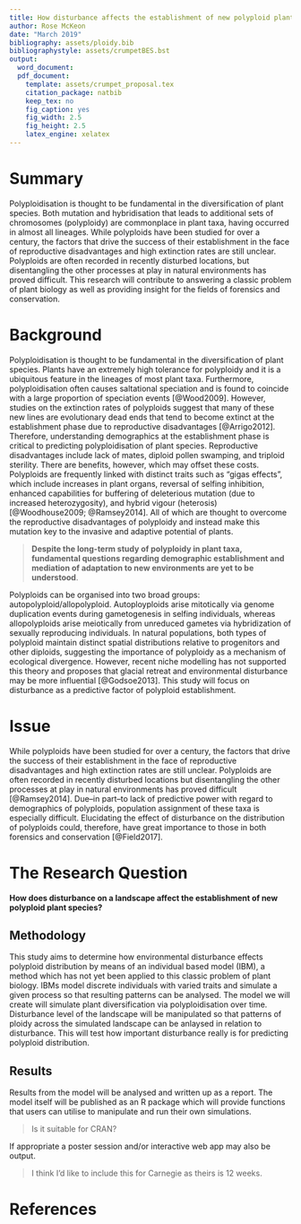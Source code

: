 ```yaml
---
title: How disturbance affects the establishment of new polyploid plant species
author: Rose McKeon
date: "March 2019"
bibliography: assets/ploidy.bib
bibliographystyle: assets/crumpetBES.bst
output: 
  word_document:
  pdf_document:
    template: assets/crumpet_proposal.tex
    citation_package: natbib
    keep_tex: no
    fig_caption: yes
    fig_width: 2.5
    fig_height: 2.5
    latex_engine: xelatex
---
```



# Summary

Polyploidisation is thought to be fundamental in the diversification of plant species. Both mutation and hybridisation that leads to additional sets of chromosomes (polyploidy) are commonplace in plant taxa, having occurred in almost all lineages. While polyploids have been studied for over a century, the factors that drive the success of their establishment in the face of reproductive disadvantages and high extinction rates are still unclear. Polyploids are often recorded in recently disturbed locations, but <!--- BD: I'm not sure if I follow the second half of this setence; could make just a bit clearer? Is this to say that it has been difficult to discern, or that it has not been clearly addressed, how disturbance affects the establishment of polyploids and therefore a major contributor to plant diversification? Or that other processes really need to be disentangled (if so, can give a couple examples?) ---> disentangling the other processes at play in natural environments has proved difficult. This research will contribute to answering a classic problem of plant biology as well as providing insight for the fields of forensics and conservation. <!--- BD: Agree with Mario here -- making this link could be worthwhile, but probably only if you can make the connection clear (i.e., how understanding polyploidy's role in plant diversification could provide insight for forensics and conservation). --->

# Background

Polyploidisation is thought to be fundamental in the diversification of plant species<!--- BD: Would @Ramsey2014 work here? --->. Plants have an extremely high tolerance for polyploidy and it is a ubiquitous feature in the lineages of most plant taxa<!--- BD: Might be useful to have a reference here too -- even if it's @Ramsey2014 again --->. Furthermore, polyploidisation often causes saltational speciation and is found to coincide with a large proportion of speciation events [@Wood2009]. However, studies on the extinction rates of polyploids suggest that many of these new lines are evolutionary dead ends that tend to become extinct at the establishment phase due to reproductive disadvantages [@Arrigo2012]. Therefore, understanding demographics at the establishment phase is critical to predicting polyploidisation of plant species. <!--- BD: Might want to swap the preceding and subsequent seentences? ---> Reproductive disadvantages include lack of mates, diploid pollen swamping, and triploid sterility. There are benefits, however, which may offset these costs. Polyploids are frequently linked with distinct traits such as "gigas effects", which include increases in plant organs, reversal of selfing inhibition, enhanced capabilities for buffering of deleterious mutation (due to increased heterozygosity), and hybrid vigour (heterosis) [@Woodhouse2009; @Ramsey2014]. All of which are thought to overcome the reproductive disadvantages of polyploidy and instead make this mutation key to the invasive and adaptive potential of plants<!--- BD: Maybe an end clause here that links back to plant diversification? E.g., ", ultimately shaping broader patterns of plant diversification"? --->.

>**Despite the long-term study of polyploidy in plant taxa, fundamental questions regarding demographic establishment and mediation of adaptation to new environments are yet to be understood**. 

Polyploids can be organised into two broad groups: autopolyploid/allopolyploid. Autoployploids arise mitotically via genome duplication events during gametogenesis in selfing individuals, whereas allopolyploids arise meiotically from unreduced gametes via hybridization of sexually reproducing individuals. In natural populations, both types of polyploid maintain distinct spatial distributions relative to progenitors and other diploids, suggesting the importance of polyploidy as a mechanism of ecological divergence. However, recent niche modelling has not supported this theory and proposes that glacial retreat and environmental disturbance may be more influential [@Godsoe2013]. This study will focus on disturbance as a predictive factor of polyploid establishment.

# Issue

While polyploids have been studied for over a century, the factors that drive the success of their establishment in the face of reproductive disadvantages and high extinction rates are still unclear. Polyploids are often recorded in recently disturbed locations but disentangling the other processes at play in natural environments has proved difficult [@Ramsey2014]. Due--in part--to lack of predictive power with regard to demographics of polyploids, population assignment of these taxa is especially difficult. Elucidating the effect of disturbance on the distribution of polyploids could, therefore, have great importance to those in both forensics and conservation [@Field2017].  


# The Research Question

**How does disturbance on a landscape affect the establishment of new polyploid plant species?**

## Methodology

This study aims to determine how environmental disturbance effects polyploid distribution by means of an individual based model (IBM), a method which has not yet been applied to this classic problem of plant biology. IBMs model discrete individuals with varied traits and simulate a given process so that resulting patterns can be analysed. The model we will create will simulate plant diversification via polyploidisation over time. Disturbance level of the landscape will be manipulated so that patterns of ploidy across the simulated landscape can be anlaysed in relation to disturbance. This will test how important disturbance really is for predicting polyploid distribution.


## Results

Results from the model will be analysed and written up as a report. The model itself will be published as an R package which will provide functions that users can utilise to manipulate and run their own simulations. 

>Is it suitable for CRAN?

If appropriate a poster session and/or interactive web app may also be output.

>I think I'd like to include this for Carnegie as theirs is 12 weeks.


# References


